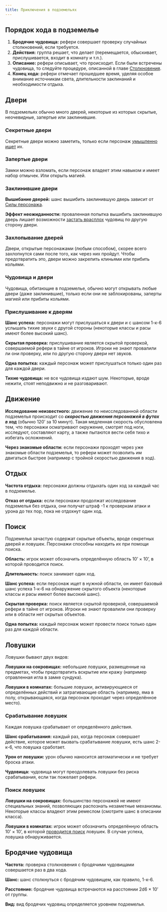 ```yaml
---
title: Приключения в подземельях
---
```



## Порядок хода в подземелье

<Steps>

1. **Бродячие чудовища:** рефери совершает проверку случайных столкновений, если требуется.
2. **Действия:** группа решает, что делает (перемещается, обыскивает, прислушивается, входит в комнату и т.п.).
3. **Описание:** рефери описывает, что происходит. Если были встречены чудовища, то следуйте процедуре, описанной в главе [Столкновения](/adventures/encounters/encounters).
4. **Конец хода:** рефери отмечает прошедшее время, уделяя особое внимание источникам света, длительности заклинаний и необходимости отдыха.

</Steps>

## Двери

В подземельях обычно много дверей, некоторые из которых скрытые, неочевидные, запертые или заклинившие.

### Секретные двери

Секретные двери можно заметить, только если персонаж [умышленно ищет](#поиск) их.

### Запертые двери

Замки можно взломать, если персонаж владеет этим навыком и имеет набор отмычек. Или открыть магией.

### Заклинившие двери

**Вышибание дверей:** шанс вышибить заклинившую дверь зависит от [Силы персонажа](/characters/player-characters/ability-scores#сила-сил).

**Эффект неожиданности:** проваленная попытка вышибить заклинившую дверь лишает возможности [застать врасплох](/adventures/encounters/encounters#эффект-неожиданности) чудовищ по другую сторону двери.

### Захлопывание дверей

Двери, открытые персонажами (любым способом), скорее всего захлопнутся сами после того, как через них пройдут. Чтобы предотвратить это, двери можно закрепить клиньями или прибить кольями.

### Чудовища и двери

Чудовища, обитающие в подземелье, обычно могут открывать любые двери (даже заклинившие), только если они не заблокированы, заперты магией или прибиты кольями.

### Прислушивание к дверям

**Шанс успеха:** персонажи могут прислушаться к двери и с шансом 1-к-6 услышать тихие звуки с другой стороны (некоторые классы и расы имеют более высокий шанс).

**Скрытая проверка:** прислушивание является скрытой проверкой, совершаемой рефери в тайне от игроков. Игроки не знают провалили ли они проверку, или по другую сторону двери нет звуков.

**Одна попытка:** каждый персонаж может прислушаться только один раз для каждой двери.

**Тихие чудовища:** не все чудовища издают шум. Некоторые, вроде нежити, стоят неподвижно и не разговаривают.

## Движение

**Исследование неизвестного:** движение по неисследованной области подземелья происходит со _**скоростью движения персонажей в футах в ход**_ (обычно 120’ за 10 минут). Такая медленная скорость обусловлена тем, что персонажи осматривают окружение, смотрят под ноги, исследуют, составляют карту, а также пытаются вести себя тихо и избегать осложнений.

**Через знакомые области:** если персонажи проходят через уже знакомые области подземелья, то рефери может позволить им двигаться быстрее (например с тройной скоростью движения в ход).

## Отдых

**Частота отдыха:** персонажи должны отдыхать один ход за каждый час в подземелье.

**Отказ от отдыха:** если персонажи продолжат исследование подземелья без отдыха, они получат штраф -1 к проверкам атаки и урона до тех пор, пока не отдохнут один ход.

## Поиск

Подземелья зачастую содержат скрытые объекты, вроде секретных дверей и ловушек. Персонажи способны находить их при помощи поиска.

**Область:** игрок может обозначить определённую область 10’ × 10’, в которой проводится поиск.

**Длительность:** поиск занимает один ход.

**Шанс успеха:** если персонаж ищет в нужной области, он имеет базовый шанс успеха 1-к-6 на обнаружение скрытого объекта (некоторые классы и расы имеют более высокий шанс).

**Скрытая проверка:** поиск является скрытой проверкой, совершаемой рефери в тайне от игроков. Игроки не знают провалили они проверку или в области нет скрытых объектов.

**Одна попытка:** каждый персонаж может провести поиск только один раз для каждой области.

## Ловушки

Ловушки бывают двух видов:

**Ловушки на сокровищах:** небольшие ловушки, размещенные на предметах, чтобы предотвратить вскрытие или кражу (например отравленная игла в замке сундука).

**Ловушки в комнатах:** большие ловушки, активирующиеся от определённых действий и затрагивающие область (например, яма в полу, открывающаяся, когда персонаж проходит через определённое место).

### Срабатывание ловушек

Каждая ловушка срабатывает от определённого действия.

**Шанс срабатывания:** каждый раз, когда персонаж совершает действие, которое может вызвать срабатывание ловушки, есть шанс 2-к-6, что ловушка сработает.

**Урон от ловушки:** урон обычно наносится автоматически и не требует броска атаки.

**Чудовища:** чудовища могут преодолевать ловушки без риска срабатывания, если так пожелает рефери.

### Поиск ловушек

**Ловушки на сокровищах:** большинство персонажей не имеют специальных знаний, позволяющих распознать незаметные механизмы. Некоторые классы владеют этим ремеслом (смотрите шанс в описании класса).

**Ловушки в комнатах:** игрок может обозначить определённую область 10’ × 10’, в которой [проводится поиск](#поиск) ловушек. В случае успеха, ловушка обнаруживается.

## Бродячие чудовища

**Частота:** проверка столкновения с бродячими чудовищами совершается раз в два хода.

**Шанс:** шанс столкнуться с бродячим чудовищем, как правило, 1-к-6.

**Расстояние:** бродячие чудовища встречаются на расстоянии 2d6 × 10’ от группы.

**Вид:** вид бродячих чудовищ определяется уровнем подземелья.

<LinkCard
  title="Столкновения в подземельях"
  href="/monsters/encounter-tables/dungeons"
/>
